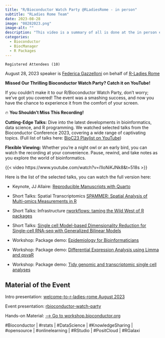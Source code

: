 ```yaml
---
title: "R/Bioconductor Watch Party @RLadiesRome - in person"
subtitle: "RLadies Rome Team"
date: 2023-08-28
image: "08282023.png"
image-alt: ""
description: "This video is a summary of all is done at the in person event in Rome at The Department of Statistics of La Sapienza University"
categories:
  - Bioconductor
  - BiocManager
  - R Packages
---
```


`Registered Attendees (10)`

August 28, 2023 speaker is [Federica Gazzelloni](https://federicagazzelloni.netlify.app/) on behalf of [R-Ladies Rome](https://rladiesrome.quarto.pub/website)

**Missed Our Thrilling Bioconductor Watch Party? Catch it on YouTube!**

If you couldn't make it to our R/Bioconductor Watch Party, don't worry; we've got you covered! The event was a smashing success, and now you have the chance to experience it from the comfort of your screen.

🔥 **You Shouldn't Miss This Recording!**

**Cutting-Edge Talks:** Dive into the latest developments in bioinformatics, data science, and R programming. We watched selected talks from the Bioconductor Conference 2023, covering a wide range of captivating topics. (Full list of talks here: [BioC23 Playlist on YouTube](https://www.youtube.com/playlist?list=PLdl4u5ZRDMQRVvXBi29h7MDtRn-AQGlXS))

**Flexible Viewing:** Whether you're a night owl or an early bird, you can watch the recording at your convenience. Pause, rewind, and take notes as you explore the world of bioinformatics.

{{< video https://www.youtube.com/watch?v=i1IoNiKJNk8&t=518s >}}

Here is the list of the selected talks, you can watch the full version here:

-   Keynote, JJ Allaire: [Reproducible Manuscripts with Quarto](https://www.youtube.com/watch?v=0wB4K08ui4c&list=PLdl4u5ZRDMQRVvXBi29h7MDtRn-AQGlXS&index=11&t=0s)

-   Short Talks: Spatial Transcriptomics [SPAMMER: Spatial Analysis of Multi-omics Measurements in R](https://www.youtube.com/watch?v=sphsm5cvfDQ&list=PLdl4u5ZRDMQRVvXBi29h7MDtRn-AQGlXS&index=18&t=0s)

-   Short Talks: Infrastructure [rworkflows: taming the Wild West of R packages](https://www.youtube.com/watch?v=qdwbJOpVsvU&list=PLdl4u5ZRDMQRVvXBi29h7MDtRn-AQGlXS&index=4&t=0s)

-   Short Talks: [Single cell Model-based Dimensionality Reduction for Single-cell RNA-seq with Generalized Bilinear Models](https://www.youtube.com/watch?v=zcUMq9ZAOnw&list=PLdl4u5ZRDMQRVvXBi29h7MDtRn-AQGlXS&index=33&t=0s)

-   Workshop: Package demo: [Epidemiology for Bioinformaticians](https://www.youtube.com/watch?v=g1tlahrF7DM&list=PLdl4u5ZRDMQRVvXBi29h7MDtRn-AQGlXS&index=24&t=0s)

-   Workshop: Package demo: [Differential Expression Analysis using Limma and qsvaR](https://www.youtube.com/watch?v=k1Z-2woYGHQ&list=PLdl4u5ZRDMQRVvXBi29h7MDtRn-AQGlXS&index=38&t=0s)

-   Workshop: Package demo: [Tidy genomic and transcriptomic single cell analyses](https://www.youtube.com/watch?v=ecRdmHwEC7M&list=PLdl4u5ZRDMQRVvXBi29h7MDtRn-AQGlXS&index=36&t=0s)

## Material of the Event

Intro presentation: [welcome-to-r-ladies-rome August 2023](https://rladiesrome.quarto.pub/august282023)

Event presentation: [rbioconductor-watch-party](https://rladiesrome.quarto.pub/rbioconductor-watch-party/)

Hands-on Material: [--\> Go to workshop.bioconductor.org](workshop.bioconductor.org)

#Bioconductor \| #rstats \| #DataScience \| #KnowledgeSharing \| #opensource \| #onlinelearning \| #RStudio \| #PositCloud \| #RGalaxi
